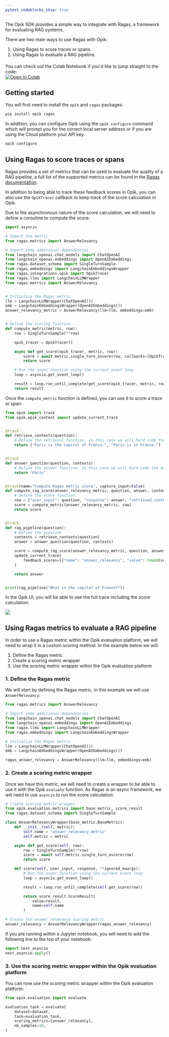 ```yaml
---
pytest_codeblocks_skip: true
---
```

The Opik SDK provides a simple way to integrate with Ragas, a framework for evaluating RAG systems.

There are two main ways to use Ragas with Opik:

1. Using Ragas to score traces or spans.
2. Using Ragas to evaluate a RAG pipeline.

<div style="display: flex; align-items: center; flex-wrap: wrap; margin: 20px 0;">
  <span style="margin-right: 10px;">
    You can check out the Colab Notebook if you'd like to jump straight to the code:
  </span>
  <a
    className="no-external-icon"
    href="https://colab.research.google.com/github/comet-ml/opik/blob/main/apps/opik-documentation/documentation/docs/cookbook/ragas.ipynb"
    target="_blank"
    rel="noopener noreferrer"
  >
    <img
      src="https://colab.research.google.com/assets/colab-badge.svg"
      alt="Open In Colab"
      style="vertical-align: middle;"
    />
  </a>
</div>

## Getting started

You will first need to install the `opik` and `ragas` packages:

```bash
pip install opik ragas
```

In addition, you can configure Opik using the `opik configure` command which will prompt you for the correct local server address or if you are using the Cloud platform your API key:

```bash
opik configure
```

## Using Ragas to score traces or spans

Ragas provides a set of metrics that can be used to evaluate the quality of a RAG pipeline, a full list of the supported metrics can be found in the [Ragas documentation](https://docs.ragas.io/en/latest/concepts/metrics/available_metrics/).

In addition to being able to track these feedback scores in Opik, you can also use the `OpikTracer` callback to keep track of the score calculation in Opik.

Due to the asynchronous nature of the score calculation, we will need to define a coroutine to compute the score:

```python
import asyncio

# Import the metric
from ragas.metrics import AnswerRelevancy

# Import some additional dependencies
from langchain_openai.chat_models import ChatOpenAI
from langchain_openai.embeddings import OpenAIEmbeddings
from ragas.dataset_schema import SingleTurnSample
from ragas.embeddings import LangchainEmbeddingsWrapper
from ragas.integrations.opik import OpikTracer
from ragas.llms import LangchainLLMWrapper
from ragas.metrics import AnswerRelevancy


# Initialize the Ragas metric
llm = LangchainLLMWrapper(ChatOpenAI())
emb = LangchainEmbeddingsWrapper(OpenAIEmbeddings())
answer_relevancy_metric = AnswerRelevancy(llm=llm, embeddings=emb)


# Define the scoring function
def compute_metric(metric, row):
    row = SingleTurnSample(**row)

    opik_tracer = OpikTracer()

    async def get_score(opik_tracer, metric, row):
        score = await metric.single_turn_ascore(row, callbacks=[OpikTracer()])
        return score

    # Run the async function using the current event loop
    loop = asyncio.get_event_loop()

    result = loop.run_until_complete(get_score(opik_tracer, metric, row))
    return result
```

Once the `compute_metric` function is defined, you can use it to score a trace or span:

```python
from opik import track
from opik.opik_context import update_current_trace


@track
def retrieve_contexts(question):
    # Define the retrieval function, in this case we will hard code the contexts
    return ["Paris is the capital of France.", "Paris is in France."]


@track
def answer_question(question, contexts):
    # Define the answer function, in this case we will hard code the answer
    return "Paris"


@track(name="Compute Ragas metric score", capture_input=False)
def compute_rag_score(answer_relevancy_metric, question, answer, contexts):
    # Define the score function
    row = {"user_input": question, "response": answer, "retrieved_contexts": contexts}
    score = compute_metric(answer_relevancy_metric, row)
    return score


@track
def rag_pipeline(question):
    # Define the pipeline
    contexts = retrieve_contexts(question)
    answer = answer_question(question, contexts)

    score = compute_rag_score(answer_relevancy_metric, question, answer, contexts)
    update_current_trace(
        feedback_scores=[{"name": "answer_relevancy", "value": round(score, 4)}]
    )

    return answer


print(rag_pipeline("What is the capital of France?"))
```

In the Opik UI, you will be able to see the full trace including the score calculation:

<Frame>
  <img src="/img/tracing/ragas_opik_trace.png" />
</Frame>

## Using Ragas metrics to evaluate a RAG pipeline

In order to use a Ragas metric within the Opik evaluation platform, we will need to wrap it in a custom scoring method. In the example below we will:

1. Define the Ragas metric
2. Create a scoring metric wrapper
3. Use the scoring metric wrapper within the Opik evaluation platform

### 1. Define the Ragas metric

We will start by defining the Ragas metric, in this example we will use `AnswerRelevancy`:

```python
from ragas.metrics import AnswerRelevancy

# Import some additional dependencies
from langchain_openai.chat_models import ChatOpenAI
from langchain_openai.embeddings import OpenAIEmbeddings
from ragas.llms import LangchainLLMWrapper
from ragas.embeddings import LangchainEmbeddingsWrapper

# Initialize the Ragas metric
llm = LangchainLLMWrapper(ChatOpenAI())
emb = LangchainEmbeddingsWrapper(OpenAIEmbeddings())

ragas_answer_relevancy = AnswerRelevancy(llm=llm, embeddings=emb)
```

### 2. Create a scoring metric wrapper

Once we have this metric, we will need to create a wrapper to be able to use it with the Opik `evaluate` function. As Ragas is an async framework, we will need to use `asyncio` to run the score calculation:

```python
# Create scoring metric wrapper
from opik.evaluation.metrics import base_metric, score_result
from ragas.dataset_schema import SingleTurnSample

class AnswerRelevancyWrapper(base_metric.BaseMetric):
    def __init__(self, metric):
        self.name = "answer_relevancy_metric"
        self.metric = metric

    async def get_score(self, row):
        row = SingleTurnSample(**row)
        score = await self.metric.single_turn_ascore(row)
        return score

    def score(self, user_input, response, **ignored_kwargs):
        # Run the async function using the current event loop
        loop = asyncio.get_event_loop()

        result = loop.run_until_complete(self.get_score(row))

        return score_result.ScoreResult(
            value=result,
            name=self.name
        )

# Create the answer relevancy scoring metric
answer_relevancy = AnswerRelevancyWrapper(ragas_answer_relevancy)
```

<Tip>

If you are running within a Jupyter notebook, you will need to add the following line to the top of your notebook:

```python
import nest_asyncio
nest_asyncio.apply()
```

</Tip>

### 3. Use the scoring metric wrapper within the Opik evaluation platform

You can now use the scoring metric wrapper within the Opik evaluation platform:

```python
from opik.evaluation import evaluate

evaluation_task = evaluate(
    dataset=dataset,
    task=evaluation_task,
    scoring_metrics=[answer_relevancy],
    nb_samples=10,
)
```
